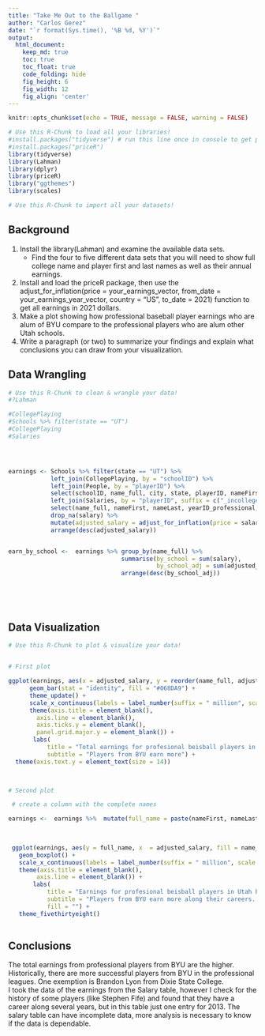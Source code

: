 ```yaml
---
title: "Take Me Out to the Ballgame "
author: "Carlos Gerez"
date: "`r format(Sys.time(), '%B %d, %Y')`"
output:
  html_document:  
    keep_md: true
    toc: true
    toc_float: true
    code_folding: hide
    fig_height: 6
    fig_width: 12
    fig_align: 'center'
---
```


```r
knitr::opts_chunk$set(echo = TRUE, message = FALSE, warning = FALSE)
```

```r
# Use this R-Chunk to load all your libraries!
#install.packages("tidyverse") # run this line once in console to get package
#install.packages("priceR")
library(tidyverse)
library(Lahman)
library(dplyr)
library(priceR)
library("ggthemes")
library(scales)

```

```r
# Use this R-Chunk to import all your datasets!


```

## Background

1. Install the library(Lahman) and examine the available data sets.  
    - Find the four to five different data sets that you will need to show full college name and player first and last names as well as their annual earnings.  
2. Install and load the priceR package, then use the adjust_for_inflation(price = your_earnings_vector, from_date = your_earnings_year_vector, country = "US", to_date = 2021) function to get all earnings in 2021 dollars.  
3. Make a plot showing how professional baseball player earnings who are alum of BYU compare to the professional players who are alum other Utah schools.  
4. Write a paragraph (or two) to summarize your findings and explain what conclusions you can draw from your visualization.

## Data Wrangling

```r
# Use this R-Chunk to clean & wrangle your data!
#?Lahman

#CollegePlaying
#Schools %>% filter(state == "UT")
#CollegePlaying
#Salaries




earnings <- Schools %>% filter(state == "UT") %>% 
            left_join(CollegePlaying, by = "schoolID") %>% 
            left_join(People, by = "playerID") %>% 
            select(schoolID, name_full, city, state, playerID, nameFirst, nameLast, yearID) %>% 
            left_join(Salaries, by = "playerID", suffix = c("_incollege", "_professional")) %>% 
            select(name_full, nameFirst, nameLast, yearID_professional, salary) %>% 
            drop_na(salary) %>% 
            mutate(adjusted_salary = adjust_for_inflation(price = salary, from_date = yearID_professional, country = "US", to_date = 2021 )) %>% 
            arrange(desc(adjusted_salary))


earn_by_school <-  earnings %>% group_by(name_full) %>% 
                                summarise(by_school = sum(salary),
                                          by_school_adj = sum(adjusted_salary)) %>% 
                                arrange(desc(by_school_adj))
  
  
  
  

```

## Data Visualization

```r
# Use this R-Chunk to plot & visualize your data!


# First plot

ggplot(earnings, aes(x = adjusted_salary, y = reorder(name_full, adjusted_salary, )) ) +
      geom_bar(stat = "identity", fill = "#068DA9") +
      theme_update() +
      scale_x_continuous(labels = label_number(suffix = " million", scale = 1e-6)) +
      theme(axis.title = element_blank(),
        axis.line = element_blank(),
        axis.ticks.y = element_blank(),
        panel.grid.major.y = element_blank()) +
       labs(
           title = "Total earnings for profesional beisball players in Utah by school of origin.",
           subtitle = "Players from BYU earn more") +
  theme(axis.text.y = element_text(size = 14))
                         


# Second plot

 # create a column with the complete names

earnings <-  earnings %>%  mutate(full_name = paste(nameFirst, nameLast, sep = " "))
 

 
 ggplot(earnings, aes(y = full_name, x  = adjusted_salary, fill = name_full)) +
   geom_boxplot() +
   scale_x_continuous(labels = label_number(suffix = " million", scale = 1e-6)) +
   theme(axis.title = element_blank(),
        axis.line = element_blank()) +
       labs(
           title = "Earnings for profesional beisball players in Utah by school of origin.",
           subtitle = "Players from BYU earn more along their careers. Brandon Lyon was an exeption",
           fill = "") +
   theme_fivethirtyeight()
                       
```

## Conclusions
 The total earnings from professional players from BYU are the higher. Historically, there are more successful players from BYU in the professional leagues. One exemption is Brandon Lyon from Dixie State College.  
 I took the data of the earnings from the Salary table, however I check for the history of some players (like Stephen Fife) and found that they have a career  along several years, but in this table just one entry for 2013. The salary table can have incomplete data, more analysis is necessary to know if the data is dependable.
